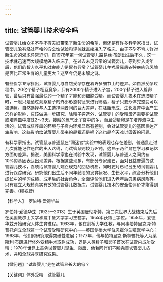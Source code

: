 ```yaml
---
---
---
```

title: 试管婴儿技术安全吗
---




试管婴儿给众多不孕不育夫妇带来了新生命的希望，但还是有许多科学家指出，试管婴儿没有经过严格的安全性试验和评价就直接进入了临床。由于不孕不育人群对新生命的渴求异常迫切，自1978年第一例试管婴儿路易丝·布朗出生后不久，这一技术就迅速而大规模地进入临床了。在过去未见异常的试管婴儿，等到步入成年后，他们的智力水平和社会能力是否有异常？试管婴儿年老后罹患各种疾病的风险是否比正常生育的儿童更大？这至今仍是未解之谜。

有些医学专家指出，试管婴儿与自然受孕存在着许多细节上的差异。如自然受孕过程中，20亿个精子相互竞争，只有2000个精子进入子宫，200个精子进入输卵管，最后只有最强最快的一个精子才能和卵细胞受精。而试管婴儿技术在选取精子时，一般只是通过观察精子的外部形态特征来进行筛选，精子只要形体完整就可以被选用。自然选择与人工选择两者间的巨大差异，在胚胎形成、生长发育中会产生怎样的影响，应该做进一步研究。除精子遴选外，试管婴儿的受精卵还需要在试管或培养皿中度过2～3天，接触的氧气比子宫中的多，而且受精卵是在培养液中生活的。试管或培养皿的环境与子宫内环境显然有差别，会对试管婴儿的基因表达产生影响，这些影响给试管婴儿带来的是福还是祸？这也是今天难以回答的问题。

有科学家指出，试管鼠与普通鼠在“闯迷宫”实验中的表现也存在差别，普通鼠走过几次就能记住迷宫的出入路线，而试管鼠则较为迟钝，这显示两种鼠在学习和记忆方面的差异。据说，美国科学家也在试验中发现，试管婴儿与普通人之间约有10%的基因表达出现差异。根据这些现象，有部分专家建议，面对日益普遍的试管婴儿技术，亟须给试管婴儿建立规范的回访机制，同时要对已经出生的试管婴儿进行跟踪研究，研究他们出生后不同年龄段的发育状况、生长水平，综合分析他们成长中的学习成绩、成年后的社会角色，全面评价他们进入老年后的患病风险等。只有建立大规模真实有效的试管婴儿数据库，试管婴儿技术的安全性评价才能得到完善。（缪戎音）





【科学人】　罗伯特·爱德华兹



罗伯特·爱德华兹（1925—2013）生于英国曼彻斯特，第二次世界大战结束后先后在英国威尔士大学和爱丁堡大学学习生物学，1955年获博士学位。1958年，爱德华兹开始研究人体生育进程。1963年，他在剑桥大学任教，与同事帕特里克·斯特普托创立全球第一个试管受精研究中心——英国剑桥大学伯恩霍尔生殖医学中心；1968年，他们的研究取得突破性进展；1977年，他与帕特里克·斯特普托等人为莱斯利·布朗进行体外受精手术取得成功，这是人类精子和卵子首次在试管内成功受精；1978年世界上首例试管婴儿诞生，随后，他和同伴们不断完善试管婴儿技术，并和全球共享研究成果。

【微问题】“试管婴儿”是在试管里长大的吗？

【关键词】体外受精　试管婴儿